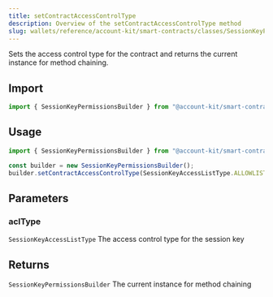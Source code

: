 ```yaml
---
title: setContractAccessControlType
description: Overview of the setContractAccessControlType method
slug: wallets/reference/account-kit/smart-contracts/classes/SessionKeyPermissionsBuilder/setContractAccessControlType
---
```


Sets the access control type for the contract and returns the current instance for method chaining.

## Import

```ts
import { SessionKeyPermissionsBuilder } from "@account-kit/smart-contracts";
```

## Usage

```ts
import { SessionKeyPermissionsBuilder } from "@account-kit/smart-contracts";

const builder = new SessionKeyPermissionsBuilder();
builder.setContractAccessControlType(SessionKeyAccessListType.ALLOWLIST);
```

## Parameters

### aclType

`SessionKeyAccessListType`
The access control type for the session key

## Returns

`SessionKeyPermissionsBuilder`
The current instance for method chaining

